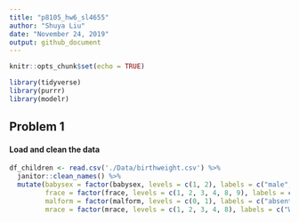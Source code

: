 ```yaml
---
title: "p8105_hw6_sl4655"
author: "Shuya Liu"
date: "November 24, 2019"
output: github_document
---
```


```r
knitr::opts_chunk$set(echo = TRUE)

library(tidyverse)
library(purrr)
library(modelr)
```

Problem 1
---

#### Load and clean the data

```r
df_children <- read.csv('./Data/birthweight.csv') %>% 
  janitor::clean_names() %>%
  mutate(babysex = factor(babysex, levels = c(1, 2), labels = c("male", "female")),
         frace = factor(frace, levels = c(1, 2, 3, 4, 8, 9), labels = c("White", "Black", "Asian", "Puerto Rican", "Other", "Unknown")),
         malform = factor(malform, levels = c(0, 1), labels = c("absent", "present")),
         mrace = factor(mrace, levels = c(1, 2, 3, 4, 8), labels = c("White", "Black", "Asian", "Puerto Rican", "Other")))
```


